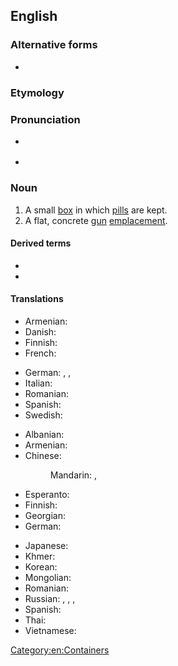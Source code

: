 ==English==

===Alternative forms===
* {{l|en|pill-box}}

===Etymology===
{{affix|en|pill|box}}

===Pronunciation===
* {{a|UK}} {{IPA|en|/ˈpɪl bɒks/}}
* {{a|US}} {{IPA|en|/ˈpɪl bɑːks/}}

===Noun===
{{wikipedia}}
{{en-noun}}

# A small [[box]] in which [[pill]]s are kept.
# A flat, concrete [[gun]] [[emplacement]].

====Derived terms====
* {{l|en|pillbox antenna}}
* {{l|en|pillbox hat}}

====Translations====
{{trans-top|box for pills}}
* Armenian: {{t|hy|դեղահաբերի տուփ}}
* Danish: {{t|da|pilleæske|c}}
* Finnish: {{t|fi|pillerirasia}}
* French: {{t+|fr|pilulier|m}}
{{trans-mid}}
* German: {{t|de|Pillendose|f}}, {{t|de|Pillenschachtel|f}}, {{t|de|Pillendöschen|n}}
* Italian: {{t|it|pilloliera|f}}
* Romanian: {{t|ro|cutie de pastile|f}}
* Spanish: {{t|es|pastillero}}
* Swedish: {{t|sv|pillerdosa|c}}
{{trans-bottom}}

{{trans-top|gun emplacement}}
* Albanian: {{t-needed|sq}}
* Armenian: {{t|hy|ամրակառույց կրակակետ}}
* Chinese:
*: Mandarin: {{t+|cmn|碉堡|tr=diāobǎo|sc=Hani}}, {{t+|cmn|地堡|tr=dìbǎo|sc=Hani}}
* Esperanto: {{t-needed|eo}}
* Finnish: {{t+|fi|bunkkeri}}
* Georgian: {{t-needed|ka}}
* German: {{t+|de|Bunker|m}}
{{trans-mid}}
* Japanese: {{t|ja|トーチカ|tr=tōchika|sc=Jpan}}
* Khmer: {{t-needed|km}}
* Korean: {{t|ko|토치카|sc=Kore}}
* Mongolian: {{t-needed|mn}}
* Romanian: {{t+|ro|cazemată|f}}
* Russian: {{t|ru|ДОТ|m}}, {{t|ru|долговре́менная огнева́я то́чка|f}} {{qualifier|longterm weapon emplacement}}, {{t|ru|ДЗОТ|m}}, {{t|ru|деревоземляна́я огнева́я то́чка|f}} {{qualifier|wood and earthen weapon emplacement}}
* Spanish: {{t|es|fortín}}
* Thai: {{t-needed|th}}
* Vietnamese: {{t-needed|vi}}
{{trans-bottom}}

[[Category:en:Containers]]